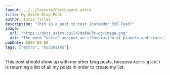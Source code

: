 ```yaml
---
layout: ../../layouts/PostLayout.astro
title: My Sixth Blog Post
author: Iurie Tarlev
description: "This is a post to test Inoreader RSS Feed!"
image:
  url: "https://docs.astro.build/default-og-image.png"
  alt: "The word “astro” against an illustration of planets and stars."
pubDate: 2022-08-08
tags: ["astro", "successes"]
---
```


This post should show up with my other blog posts, because `Astro.glob()` is returning a list of all my posts in order to create my list.
